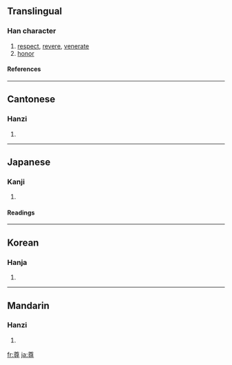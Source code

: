 ==Translingual==
===Han character===
{{Han char|rn=41|rad=寸|as=09|sn=12|four=8034<sub>6</sub>|canj=廿田木戈 (TWDI)}}
# [[respect]], [[revere]], [[venerate]]
# [[honor]]
====References====
{{Han ref|kx=0295.100|dkj=07445|dj=0585.010|hdz=10509.060|uh=5C0A|ud=23562|bh=B44C|bd=46156}}
----
==Cantonese==
===Hanzi===
{{yue-hanzi|jyut=|y=jeun1, jyun1}}
# {{defn|Cantonese}}
----
==Japanese==
===Kanji===
{{ja-kanji|grade=6|rs=寸09}}
# {{defn|Japanese}} 
====Readings====
{{ja-readings|on=[[そん]] (son)|kun=[[たっとい]] (tattoi), [[とうとい]] (toutoi), [[たっとぶ]] (tattobu)}}
----
==Korean==
===Hanja===
{{ko-hanja|hangeul=[[존]]|rv=jon|mr=chon}}
# {{defn|Korean}}
----

==Mandarin==
===Hanzi===
{{cmn-hanzi|pin=[[zūn]] ([[zun1]])|wg=tsun<sup>1</sup>}}
# {{defn|Mandarin}}

[[fr:尊]]
[[ja:尊]]